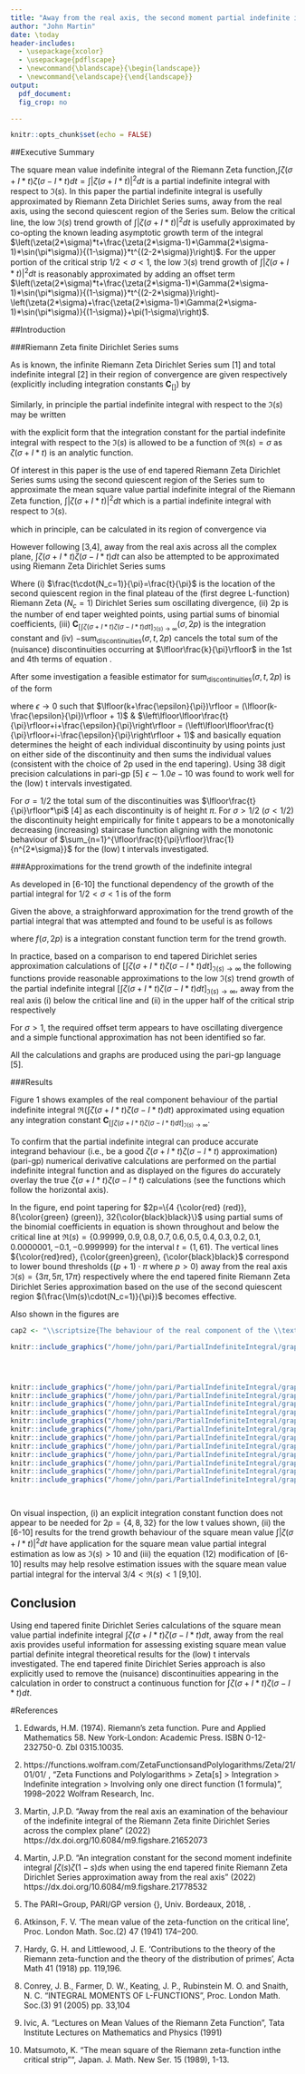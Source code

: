 ```yaml
---
title: "Away from the real axis, the second moment partial indefinite integral $\\int \\zeta(\\sigma+I*t)\\zeta(\\sigma-I*t) dt$ of $\\Im(s)$ behaviour using the end tapered finite Riemann Zeta Dirichlet Series approximation."
author: "John Martin"
date: \today
header-includes:  
  - \usepackage{xcolor}
  - \usepackage{pdflscape}
  - \newcommand{\blandscape}{\begin{landscape}}
  - \newcommand{\elandscape}{\end{landscape}}
output:
  pdf_document:
  fig_crop: no

---
```

  
  ```r
knitr::opts_chunk$set(echo = FALSE)

```

<!-- https://stackoverflow.com/questions/41655383/r-markdown-similar-feature-to-newcommand-in-latex/41664105 -->
  \newcommand{\mychi}{\raisebox{0pt}[1ex][1ex]{$\chi$}}


##Executive Summary

The square mean value indefinite integral of the Riemann Zeta function,$\int \zeta(\sigma+I*t)\zeta(\sigma-I*t) dt=\int |\zeta(\sigma+I*t)|^2 dt$ is a partial indefinite integral with respect to $\Im(s)$. In this paper the partial indefinite integral is usefully approximated by \textbf{end tapered} Riemann Zeta Dirichlet Series sums, away from the real axis, using the second quiescent region of the Series sum. Below the critical line, the low $\Im(s)$ trend growth of $\int |\zeta(\sigma+I*t)|^2 dt$ is usefully approximated by co-opting the known leading asymptotic growth term of the \textbf{definite} integral $\left(\zeta(2*\sigma)*t+\frac{\zeta(2*\sigma-1)*\Gamma(2*\sigma-1)*\sin(\pi*\sigma)}{(1-\sigma)}*t^{(2-2*\sigma)}\right)$. For the upper portion of the critical strip $1/2 < \sigma < 1$, the low $\Im(s)$ trend growth of $\int |\zeta(\sigma+I*t)|^2 dt$ is reasonably approximated by adding an offset term $\left(\zeta(2*\sigma)*t+\frac{\zeta(2*\sigma-1)*\Gamma(2*\sigma-1)*\sin(\pi*\sigma)}{(1-\sigma)}*t^{(2-2*\sigma)}\right)-\left(\zeta(2*\sigma)+\frac{\zeta(2*\sigma-1)*\Gamma(2*\sigma-1)*\sin(\pi*\sigma)}{(1-\sigma)}+\pi(1-\sigma)\right)$.




##Introduction

###Riemann Zeta finite Dirichlet Series sums

As is known, the infinite Riemann Zeta Dirichlet Series sum [1] and total indefinite integral [2] in their region of convergence are given respectively (explicitly including integration constants $\textbf{C}_{[]}$) by

\begin{align}
\zeta(s) &= \sum_{k=1}^{\infty}\left(\frac{1}{k^s}\right), \qquad \qquad \qquad \qquad \Re(s) > 1   \label {eq:infseries} \\
\int \zeta(s)~ds &= s + \sum_{k=2}^{\infty}\left(\frac{1}{-log(k) \cdot k^s}\right) + \textbf{C}_{[\int \zeta(s)~ds]}, \qquad \Re(s) > 1   \label {eq:infindefiniteintegral} 
\end{align}

Similarly, in principle the partial indefinite integral with respect to the $\Im(s)$ may be written

\begin{align}
\int \zeta(\sigma+I*t)~dt &= t + \sum_{k=2}^{\infty}\left(\frac{1}{-I*log(k) \cdot k^s}\right) + \textbf{C}_{[\int \zeta(\sigma+I*t)~dt]}(\sigma), \qquad \Re(s) > 1   \label {eq:partialinfindefiniteintegral} 
\end{align}

with the explicit form that the integration constant for the partial indefinite integral with respect to the $\Im(s)$ is allowed to be a function of $\Re(s)=\sigma$ as $\zeta(\sigma+I*t)$ is an analytic function.

Of interest in this paper is the use of end tapered \textbf{end tapered} Riemann Zeta Dirichlet Series sums using the second quiescent region of the Series sum to approximate the mean square value partial indefinite integral of the Riemann Zeta function, $\int |\zeta(\sigma+I*t)|^2 dt$ which is a partial indefinite integral with respect to $\Im(s)$.

\begin{equation}
\int |\zeta(\sigma+I*t)|^2 dt = \int \zeta(\sigma+I*t)\zeta(\sigma-I*t) dt
\end{equation}

which in principle, can be calculated in its region of convergence via

\begin{align}
\left[\int \zeta(\sigma+I*t)\zeta(\sigma-I*t)~dt\right]_{\Re(s) > 1} &= \int \left[\sum_{k=1}^{\infty}\left(\frac{1}{k^{(\sigma+I*t)}}\right)\sum_{n=1}^{\infty}\left(\frac{1}{n^{(\sigma-I*t)}}\right)\right] dt, \qquad  \Re(s) > 1   \label {eq:2ndmoment_indefiniteintegral} \\
&= t*\sum_{k=1}^{\infty}\left(\frac{1}{k^{(2*\sigma)}}\right) + \sum_{k=2}^{\infty}\left(\frac{1}{-I*log(k)\cdot k^{(\sigma+I*t)}}\right) + \sum_{n=2}^{\infty}\left(\frac{1}{I*log(n)\cdot n^{(\sigma-I*t)}}\right) \nonumber \\
&+ \sum_{k=2}^{\infty}\sum_{n=2}^{\infty}\left(\frac{\delta(n \ne k)}{(-I*log(k)+I*log(n))\cdot k^{(\sigma+I*t)} n^{(\sigma-I*t)}}\right) \nonumber \\ &+ \textbf{C}_{[\int \zeta(\sigma+I*t)\zeta(\sigma-I*t)~dt]_{\Re(s) > 1}}(\sigma), \qquad \Re(s) > 1   \label {eq:2ndmoment_partialindefiniteintegralexpanded2}
\end{align}

However following [3,4], away from the real axis across all the complex plane, $\int \zeta(\sigma+I*t)\zeta(\sigma-I*t) dt$ can also be attempted to be approximated using \textbf{end tapered} Riemann Zeta Dirichlet Series sums

\begingroup
\allowdisplaybreaks
\begin{flalign}
&\left[\int \zeta(\sigma+I*t)\zeta(\sigma-I*t) dt\right]_{\Im(s) \rightarrow \infty} \nonumber \\ \nonumber \\
&\approx t*\left[\sum_{k=1}^{\left(\lfloor\frac{t}{\pi}\rfloor-p\right)}\left(\frac{1}{k^{(2*\sigma)}}\right) +
\sum_{i=\left(-p+1\right)}^{p}\frac{\left(\frac{1}{2^{2p}} \left( 2^{2p}-\sum_{k=1}^{i+p}\binom{2p}{2p-k}\right)\right)^2}{(\lfloor\frac{t}{\pi}\rfloor+i)^{(2*\sigma)}} \right] \nonumber \\ 
&+ \left[\sum_{k=2}^{\left(\lfloor\frac{t}{\pi}\rfloor-p\right)}\left(\frac{1}{-I*log(k)\cdot k^{(\sigma+I*t)}}\right) +
\sum_{i=\left(-p+1\right)}^{p}\frac{\frac{1}{2^{2p}} \left( 2^{2p}-\sum_{k=1}^{i+p}\binom{2p}{2p-k}\right)}{-I*log(\lfloor\frac{t}{\pi}\rfloor+i)\cdot (\lfloor\frac{t}{\pi}\rfloor+i)^{(\sigma+I*t)}} \right] \nonumber \\
&+ \left[\sum_{n=2}^{\left(\lfloor\frac{t}{\pi}\rfloor-p\right)}\left(\frac{1}{I*log(n)\cdot n^{(\sigma-I*t)}}\right) +
\sum_{i=\left(-p+1\right)}^{p}\frac{\frac{1}{2^{2p}} \left( 2^{2p}-\sum_{k=1}^{i+p}\binom{2p}{2p-k}\right)}{I*log(\lfloor\frac{t}{\pi}\rfloor+i)\cdot (\lfloor\frac{t}{\pi}\rfloor+i)^{(\sigma-I*t)}} \right] \nonumber \\ 
&+ \Bigg[\sum_{k=2}^{\left(\lfloor\frac{t}{\pi}\rfloor-p\right)}\sum_{n=2}^{\left(\lfloor\frac{t}{\pi}\rfloor-p\right)}\left(\frac{\delta(n \ne k)}{(-I*log(k)+I*log(n))\cdot k^{(\sigma+I*t)} n^{(\sigma-I*t)}}\right)  \nonumber \\ 
&+ \sum_{k=2}^{\left(\lfloor\frac{t}{\pi}\rfloor-p\right)}\sum_{i=\left(-p+1\right)}^{p}\frac{\delta(k\ne (i+k))\cdot \frac{1}{2^{2p}} \left( 2^{2p}-\sum_{m=1}^{i+p}\binom{2p}{2p-m}\right)}{(-I*log(k)+I*log(\lfloor\frac{t}{\pi}\rfloor+i))\cdot k^{(\sigma+I*t)} (\lfloor\frac{t}{\pi}\rfloor+i)^{(\sigma-I*t)}}   \nonumber \\
&+ \sum_{i=\left(-p+1\right)}^{p}\sum_{n=2}^{\left(\lfloor\frac{t}{\pi}\rfloor-p\right)}\frac{\delta(n\ne (i+n))\cdot \frac{1}{2^{2p}} \left( 2^{2p}-\sum_{m=1}^{i+p}\binom{2p}{2p-m}\right)}{(-I*log(\lfloor\frac{t}{\pi}\rfloor+i)+I*log(n))\cdot (\lfloor\frac{t}{\pi}\rfloor+i)^{(\sigma+I*t)} n^{(\sigma-I*t)}} \Bigg]  \nonumber \\
&+ \sum_{i=\left(-p+1\right)}^{p}\sum_{j=\left(-p+1\right)}^{p}\frac{\delta(i\ne j)\cdot \frac{1}{2^{2p}} \left( 2^{2p}-\sum_{m=1}^{i+p}\binom{2p}{2p-m}\right)\cdot\frac{1}{2^{2p}}\left( 2^{2p}-\sum_{q=1}^{i+p}\binom{2p}{2p-q}\right)}{(-I*log(\lfloor\frac{t}{\pi}\rfloor+i)+I*log(\lfloor\frac{t}{\pi}\rfloor+j))\cdot (\lfloor\frac{t}{\pi}\rfloor+i)^{(\sigma+I*t)} (\lfloor\frac{t}{\pi}\rfloor+j)^{(\sigma-I*t)}} \Bigg] \nonumber \\
&- \text{sum}_{\text{discontinuities}}(\sigma,t,2p) \nonumber \\ 
&+ \textbf{C}_{\left[\int \zeta(\sigma+I*t)\zeta(\sigma-I*t) dt\right]_{\Im(s) \rightarrow \infty}}(\sigma,2p), \qquad \qquad  \qquad  \qquad \quad   \Im(s) \rightarrow \infty  \label {eq:endtap2ndmoment_partialindefiniteintegral_improved}
\end{flalign}
\endgroup

Where (i) $\frac{t\cdot(N_c=1)}{\pi}=\frac{t}{\pi}$ is the location of the second quiescent region in the final plateau of the (first degree L-function) Riemann Zeta ($N_c=1$) Dirichlet Series sum oscillating divergence, (ii) 2p is the number of end taper weighted points, using partial sums of binomial coefficients,
(iii) $\textbf{C}_{\left[\int \zeta(\sigma+I*t)\zeta(\sigma-I*t) dt\right]_{\Im(s) \rightarrow \infty}}(\sigma,2p)$ is the integration constant and (iv) $-\text{sum}_{\text{discontinuities}}(\sigma,t,2p)$ cancels the total sum of the (nuisance) discontinuities occurring at $\lfloor\frac{k}{\pi}\rfloor$ in the 1st and 4th terms of equation \eqref {eq:endtap2ndmoment_partialindefiniteintegral_improved}.

After some investigation a feasible estimator for $\text{sum}_{\text{discontinuities}}(\sigma,t,2p)$ is of the form

\begin{align}
  &\text{sum}_{\text{discontinuities}}(\sigma,t,2p) \nonumber \\ \nonumber \\
  &\approx \sum_{k=1}^{\left(\lfloor\frac{t}{\pi}\rfloor-p\right)} \left(\sum_{n=1}^{\lfloor(k+\frac{\epsilon}{\pi})\rfloor}\frac{(k\pi+\epsilon)}{n^{(2*\sigma)}} - \sum_{n=1}^{\lfloor(k-\frac{\epsilon}{\pi})\rfloor}\frac{(k\pi-\epsilon)}{n^{(2*\sigma)}} \right)\nonumber \\
  &+\sum_{i=\left(-p+1\right)}^{p}\left(\frac{1}{2^{2p}} \left( 2^{2p}-\sum_{k^\prime=1}^{i+p}\binom{2p}{2p-k^\prime}\right)\right)^2 \left( \sum_{n=1}^{\left\lfloor\lfloor\frac{t}{\pi}\rfloor+i+\frac{\epsilon}{\pi}\right\rfloor}\frac{((\lfloor\frac{t}{\pi}\rfloor+i)\pi+\epsilon)}{n^{(2*\sigma)}} -\sum_{n=1}^{\left\lfloor\lfloor\frac{t}{\pi}\rfloor+i-\frac{\epsilon}{\pi}\right\rfloor}\frac{((\lfloor\frac{t}{\pi}\rfloor+i)\pi-\epsilon)}{n^{(2*\sigma)}}\right) \label {eq:sum_disc}
\end{align}

where $\epsilon \rightarrow 0$ such that $\lfloor(k+\frac{\epsilon}{\pi})\rfloor = (\lfloor(k-\frac{\epsilon}{\pi})\rfloor + 1)$ \& $\left\lfloor\lfloor\frac{t}{\pi}\rfloor+i+\frac{\epsilon}{\pi}\right\rfloor = (\left\lfloor\lfloor\frac{t}{\pi}\rfloor+i-\frac{\epsilon}{\pi}\right\rfloor + 1)$ and basically equation \eqref {eq:sum_disc} determines the height of each individual discontinuity by using points just on either side of the discontinuity and then sums the individual values (consistent with the choice of 2p used in the end tapering). Using 38 digit precision calculations in pari-gp [5] $\epsilon \sim 1.0e-10$ was found to work well for the (low) t intervals investigated.

For $\sigma=1/2$ the total sum of the discontinuities was  $\lfloor\frac{t}{\pi}\rfloor*\pi$ [4] as each discontinuity is of height $\pi$. For $\sigma>1/2$ ($\sigma<1/2$) the discontinuity height empirically for finite t appears to be a monotonically decreasing (increasing) staircase function aligning with the monotonic behaviour of $\sum_{n=1}^{\lfloor\frac{t}{\pi}\rfloor}\frac{1}{n^{2*\sigma}}$ for the (low) t intervals investigated.

###Approximations for the trend growth of the indefinite integral

As developed in [6-10] the functional dependency of the growth of the partial \textbf{definite} integral for $1/2 < \sigma < 1$ is of the form

\begin{align}
&\int_{0}^{T} \zeta(\sigma+I*t)\zeta(\sigma-I*t) dt \nonumber \\
&= \int_{0}^{T} |\zeta(\sigma+I*t)|^2 dt \nonumber \\
&= \zeta(2*\sigma)*T+\frac{\zeta(2*\sigma-1)*\Gamma(2*\sigma-1)*\sin(\pi*\sigma)}{(1-\sigma)}*T^{(2-2*\sigma)} + O(log(T)) \qquad \text{ for } 1/2 < \sigma < 1
\end{align}

Given the above, a straighforward approximation for the trend growth of the partial \textbf{indefinite} integral that was attempted and found to be useful is as follows

\begin{align}
&\text{TREND}_{\left[\int \zeta(\sigma+I*t)\zeta(\sigma-I*t) dt\right]_{\Im(s) \rightarrow \infty}} \nonumber \\
&\approx \zeta(2*\sigma)*t+\frac{\zeta(2*\sigma-1)*\Gamma(2*\sigma-1)*\sin(\pi*\sigma)}{(1-\sigma)}*t^{(2-2*\sigma)} + f(\sigma,2p) \qquad \text{ for } \Im(s) \rightarrow \infty
\end{align}

where $f(\sigma,2p)$ is a integration constant function term for the trend growth.

In practice, based on a comparison to end tapered Dirichlet series approximation calculations of $\left[\int \zeta(\sigma+I*t)\zeta(\sigma-I*t) dt\right]_{\Im(s) \rightarrow \infty}$ the following functions provide reasonable approximations to the low $\Im(s)$ trend growth of the partial indefinite integral $\left[\int \zeta(\sigma+I*t)\zeta(\sigma-I*t) dt\right]_{\Im(s) \rightarrow \infty}$, away from the real axis (i) below the critical line and (ii) in the upper half of the critical strip respectively

\begin{align}
&\text{TREND}_{\left[\int \zeta(\sigma+I*t)\zeta(\sigma-I*t) dt\right]_{\Im(s) \rightarrow \infty}} \nonumber \\
&\approx \zeta(2*\sigma)*t+\frac{\zeta(2*\sigma-1)*\Gamma(2*\sigma-1)*\sin(\pi*\sigma)}{(1-\sigma)}*t^{(2-2*\sigma)} \qquad \text{ for } \Im(s) \rightarrow \infty, \sigma<1/2 \text{ excluding } \sigma = 0 \\
&\approx \zeta(2*\sigma)*t+\frac{\zeta(2*\sigma-1)*\Gamma(2*\sigma-1)*\sin(\pi*\sigma)}{(1-\sigma)}*t^{(2-2*\sigma)} \nonumber \\ 
&- \left(\zeta(2*\sigma)+\frac{\zeta(2*\sigma-1)*\Gamma(2*\sigma-1)*\sin(\pi*\sigma)}{(1-\sigma)} + \pi*(1-\sigma)\right) \qquad \text{ for } \Im(s) \rightarrow \infty, 1/2<\sigma<1 
\end{align}

For $\sigma > 1$, the required offset term appears to have oscillating divergence and a simple functional approximation has not been identified so far.

All the calculations and graphs are produced using the pari-gp language [5].

###Results

Figure 1 shows examples of the real component behaviour of the partial indefinite integral $\Re\left(\int \zeta(\sigma+I*t)\zeta(\sigma-I*t)  dt\right)$ approximated using equation \eqref {eq:endtap2ndmoment_partialindefiniteintegral_improved} \textbf{without} any integration constant $\textbf{C}_{\left[\int \zeta(\sigma+I*t)\zeta(\sigma-I*t)  dt\right]_{\Im(s) \rightarrow \infty}}$. 

To confirm that the partial indefinite integral can produce accurate integrand behaviour (i.e., be a good $\zeta(\sigma+I*t)\zeta(\sigma-I*t)$ approximation) (pari-gp) numerical derivative calculations are performed on the partial indefinite integral function and as displayed on the figures do accurately overlay the true $\zeta(\sigma+I*t)\zeta(\sigma-I*t)$ calculations (see the functions which follow the horizontal axis).

In the figure, end point tapering for $2p=\{4 {\color{red} (red)}, 8{\color{green} (green)}, 32{\color{black}black}\}$ using partial sums of the binomial coefficients in equation \eqref {eq:endtap2ndmoment_partialindefiniteintegral_improved} is shown throughout and below the critical line at $\Re(s)=\{0.99999, 0.9, 0.8, 0.7, 0.6, 0.5, 0.4, 0.3, 0.2, 0.1, 0.0000001, -0.1, -0.999999\}$ for the interval  $t=(1,61)$. The vertical lines ${\color{red}red}, {\color{green}green}, {\color{black}black}$ correspond to lower bound thresholds ($(p+1)\cdot\pi \text{ where } p > 0$) away from the real axis $\Im(s)=\{3\pi,5\pi,17\pi\}$ respectively where the end tapered finite Riemann Zeta Dirichlet Series approximation based on the use of the second quiescent region $(\frac{\Im(s)\cdot(N_c=1)}{\pi})$ becomes effective.  

Also shown in the figures are 
\begin{enumerate}
\item $\Re\left(\zeta(\sigma+I*t)\zeta(\sigma-I*t)\right)$ (horizontal aperiodic ${\color{gray}gray}$ lineshape), 
\item the real component of the numerical derivative of the $2p=\{4 {\color{red} (red)}, 8{\color{green} (green)}, 32{\color{black}black}\}$ partial indefinite integral functions (horizontal increasingly overlapping with $\Re\left(\zeta(\sigma+I*t)\zeta(\sigma-I*t)\right)$ as $\Im(s) \rightarrow \infty$) and 
\item for $\Re(s) =\{0.99999, 0.9, 0.8, 0.7, 0.6\}$ the approximated trend behaviour (monotonic ${\color{gray}gray}$ lineshape) of the second moment partial integral growth equation (12) adding an offset term to the [6-10] results.
\item for $Re(s)=0.5$ the asymptotic trend behaviour (monotonic ${\color{gray}gray}$ lineshape) of the second moment partial integral growth $t\cdot \log(t) -t\cdot(1+\log(2\pi)-2\gamma)$ [6-10]
\item for $Re(s) = \{0.4, 0.3, 0.2, 0.1, 0.0000001, -0.1, -0.999999\}$ the approximated trend behaviour (monotonic ${\color{gray}gray}$ lineshape) of the second moment partial integral growth equation (11) borrowing from [6-10],
\end{enumerate}


```r
cap2 <- "\\scriptsize{The behaviour of the real component of the \\textbf{approximate} Riemann Zeta function second moment \\textbf{partial indefinite integral} based on {\\color{blue}\\textbf{end tapered}} finite Riemann Zeta Dirichlet Series (using the second quiescent region) equation \\eqref {eq:endtap2ndmoment_partialindefiniteintegral_improved} \\textbf{without} any integration constant throughout and below the critical line $t=(1,61)$, at $\\Re(s)=\\{0.99999,0.9,0.8,0.7,0.6,0.5,0.4,0.3,0.2,0.1,0.0000001,-0.1,-0.999999\\}$. In the two panels, sloping upward Imag(second moment indefinite integral) using 2p=4 {\\color{red}red}, 2p=8 {\\color{green}green}, 2p=32 {\\color{black}black} and $t*\\log(t) -t*(1+\\log(2\\pi)-2\\gamma)$ [13-15] {\\color{gray}gray}. Likewise, progressing more horizontally the Real(numerical derivative) of the partial indefinite integrals (red $\\rightarrow$ black again) and $\\Re(\\zeta(\\sigma+I*t)\\zeta(\\sigma-I*t))$ {\\color{gray}gray}.}"

```



```r


knitr::include_graphics("/home/john/pari/PartialIndefiniteIntegral/graph_zetabased_meansquarevalue_0.99999_0.5_60.pdf")




knitr::include_graphics("/home/john/pari/PartialIndefiniteIntegral/graph_zetabased_meansquarevalue_0.9_0.5_60.pdf")
knitr::include_graphics("/home/john/pari/PartialIndefiniteIntegral/graph_zetabased_meansquarevalue_0.8_0.5_60.pdf")
knitr::include_graphics("/home/john/pari/PartialIndefiniteIntegral/graph_zetabased_meansquarevalue_0.7_0.5_60.pdf")
knitr::include_graphics("/home/john/pari/PartialIndefiniteIntegral/graph_zetabased_meansquarevalue_0.6_0.5_60.pdf")
knitr::include_graphics("/home/john/pari/PartialIndefiniteIntegral/graph_zetabased_meansquarevalue_0.5_0.5_60.pdf")
knitr::include_graphics("/home/john/pari/PartialIndefiniteIntegral/graph_zetabased_meansquarevalue_0.4_0.5_60.pdf")
knitr::include_graphics("/home/john/pari/PartialIndefiniteIntegral/graph_zetabased_meansquarevalue_0.3_0.5_60.pdf")
knitr::include_graphics("/home/john/pari/PartialIndefiniteIntegral/graph_zetabased_meansquarevalue_0.2_0.5_60.pdf")
knitr::include_graphics("/home/john/pari/PartialIndefiniteIntegral/graph_zetabased_meansquarevalue_0.1_0.5_60.pdf")
knitr::include_graphics("/home/john/pari/PartialIndefiniteIntegral/graph_zetabased_meansquarevalue_1.0E-7_0.5_60.pdf")
knitr::include_graphics("/home/john/pari/PartialIndefiniteIntegral/graph_zetabased_meansquarevalue_-0.1_0.5_60.pdf")
knitr::include_graphics("/home/john/pari/PartialIndefiniteIntegral/graph_zetabased_meansquarevalue_-0.999999_0.5_60.pdf")




```

\clearpage
 
On visual inspection, (i) an explicit integration constant function does not appear to be needed for $2p=\{4,8,32\}$ for the low t values shown, (ii) the [6-10] results for the trend growth behaviour of the square mean value $\int |\zeta(\sigma+I*t)|^2dt$ have application for the square mean value partial integral estimation as low as $\Im(s)>10$ and (iii) the equation (12) modification of [6-10] results may help resolve estimation issues with the square mean value partial integral for the interval $3/4 < \Re(s) < 1$ [9,10].


## Conclusion

Using end tapered finite Dirichlet Series calculations of the square mean value partial indefinite integral  $\int \zeta(\sigma+I*t)\zeta(\sigma-I*t) dt$, away from the real axis provides useful information for assessing existing square mean value partial definite integral theoretical results for the (low) t intervals investigated. The end tapered finite Dirichlet Series approach is also explicitly used to remove the (nuisance) discontinuities appearing in the calculation in order to construct a continuous function for $\int \zeta(\sigma+I*t)\zeta(\sigma-I*t) dt$.



#References

1. Edwards, H.M. (1974). Riemann’s zeta function. Pure and Applied Mathematics 58. New York-London:
Academic Press. ISBN 0-12-232750-0. Zbl 0315.10035.

2. https://functions.wolfram.com/ZetaFunctionsandPolylogarithms/Zeta/21/01/01/ , "Zeta Functions and Polylogarithms > Zeta[s] > Integration > Indefinite integration > Involving only one direct function (1 formula)", 1998–2022 Wolfram Research, Inc.

3. Martin, J.P.D. "Away from the real axis an examination of the behaviour of the indefinite integral of the Riemann Zeta finite Dirichlet Series across the complex plane" (2022)
https://dx.doi.org/10.6084/m9.figshare.21652073

4. Martin, J.P.D. "An integration constant for the second moment indefinite integral $\int \zeta(s)\zeta(1-s) ds$ when using the end tapered finite Riemann Zeta Dirichlet Series approximation away from the real axis" (2022)
https://dx.doi.org/10.6084/m9.figshare.21778532

5. The PARI~Group, PARI/GP version {\tt 2.12.0}, Univ. Bordeaux, 2018,
    \url{http://pari.math.u-bordeaux.fr/}.
\normalfont

6. Atkinson, F. V. ‘The mean value of the zeta-function on the critical line’, Proc. London Math. Soc.(2) 47 (1941) 174--200.

7. Hardy, G. H. and Littlewood, J. E. ‘Contributions to the theory of the Riemann zeta-function and the theory of the distribution of primes’, Acta Math 41 (1918) pp. 119,196.

8. Conrey, J. B., Farmer, D. W., Keating, J. P., Rubinstein M. O. and Snaith, N. C. "INTEGRAL MOMENTS OF L-FUNCTIONS", Proc. London Math. Soc.(3) 91 (2005) pp. 33,104

9. Ivic, A. "Lectures on Mean Values of the Riemann Zeta Function", Tata Institute Lectures on Mathematics and Physics (1991)

10. Matsumoto, K. "The mean square of the Riemann zeta-function inthe critical strip"", Japan. J. Math. New Ser. 15 (1989), 1-13.


